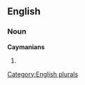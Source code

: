 ==English==

===Noun===
'''Caymanians'''

# {{plural of|[[Caymanian]]}}

[[Category:English plurals]]